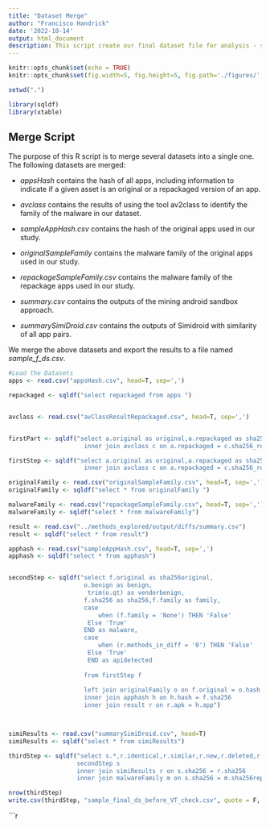 ```yaml
---
title: "Dataset Merge"
author: "Francisco Handrick"
date: '2022-10-14'
output: html_document
description: This script create our final dataset file for analysis - sample_final_ds_before_VT_check.csv
---
```


```r
knitr::opts_chunk$set(echo = TRUE)
knitr::opts_chunk$set(fig.width=5, fig.height=5, fig.path='./figures/', dev=c('png', 'pdf'))

setwd(".")

library(sqldf)
library(xtable)
```

## Merge Script


The purpose of this R script is to merge several datasets into a single one. 
The following datasets are merged:

   * *appsHash* contains the hash of all apps, including information to indicate 
   if a given asset is an original or a repackaged version of an app. 
   
   * *avclass* contains the results of using the tool av2class to identify 
   the family of the malware in our dataset. 
   
   * *sampleAppHash.csv* contains the hash of the original apps used in our study. 
   
   * *originalSampleFamily* contains the malware family of the original apps used in our study. 
   
   * *repackageSampleFamily.csv* contains the malware family of the repackage apps used in our study. 
   
   * *summary.csv* contains the outputs of the mining android sandbox approach.
   
   * *summarySimiDroid.csv* contains the outputs of Simidroid with similarity of all app pairs.
   
We merge the above datasets and export the results to a file named *sample_f_ds.csv*.   

```r

#Load the Datasets
apps <- read.csv("appsHash.csv", head=T, sep=',')

repackaged <- sqldf("select repackaged from apps ")


avclass <- read.csv("avClassResultRepackaged.csv", head=T, sep=',')


firstPart <- sqldf("select a.original as original,a.repackaged as sha256,c.family as family from apps a 
                     inner join avclass c on a.repackaged = c.sha256_repackaged")

firstStep <- sqldf("select a.original as original,a.repackaged as sha256,c.family as family from apps a 
                     inner join avclass c on a.repackaged = c.sha256_repackaged")

originalFamily <- read.csv("originalSampleFamily.csv", head=T, sep=',')
originalFamily <- sqldf("select * from originalFamily ")

malwareFamily <- read.csv("repackageSampleFamily.csv", head=T, sep=',')
malwareFamily <- sqldf("select * from malwareFamily")

result <- read.csv("../methods_explored/output/diffs/summary.csv")
result <- sqldf("select * from result")

apphash <- read.csv("sampleAppHash.csv", head=T, sep=',')
apphash <- sqldf("select * from apphash")


secondStep <- sqldf("select f.original as sha256original,
                     o.benign as benign,
	                  trim(o.qt) as vendorbenign,
                     f.sha256 as sha256,f.family as family,
                     case
	                     when (f.family = 'None') THEN 'False'
	                  Else 'True'
                     END as malware,
                     case
	                     when (r.methods_in_diff = '0') THEN 'False'
	                  Else 'True' 
	                  END as apidetected
                     
                     from firstStep f 
                     
                     left join originalFamily o on f.original = o.hash
                     inner join apphash h on h.hash = f.sha256
                     inner join result r on r.apk = h.app")



simiResults <- read.csv("summarySimiDroid.csv", head=T)
simiResults <- sqldf("select * from simiResults")

thirdStep <- sqldf("select s.*,r.identical,r.similar,r.new,r.deleted,r.similarity from 
                   secondStep s 
                   inner join simiResults r on s.sha256 = r.sha256
                   inner join malwareFamily m on s.sha256 = m.sha256repackage")

nrow(thirdStep)
write.csv(thirdStep, "sample_final_ds_before_VT_check.csv", quote = F, row.names = F)

```

```r





